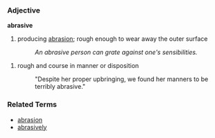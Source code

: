 ===Adjective===
'''abrasive'''

#producing [[abrasion]]; rough enough to wear away the outer surface
#:''An abrasive person can grate against one's sensibilities.''

#rough and course in manner or disposition
#:"Despite her proper upbringing, we found her manners to be terribly abrasive."

===Related Terms===
*[[abrasion]]
*[[abrasively]]